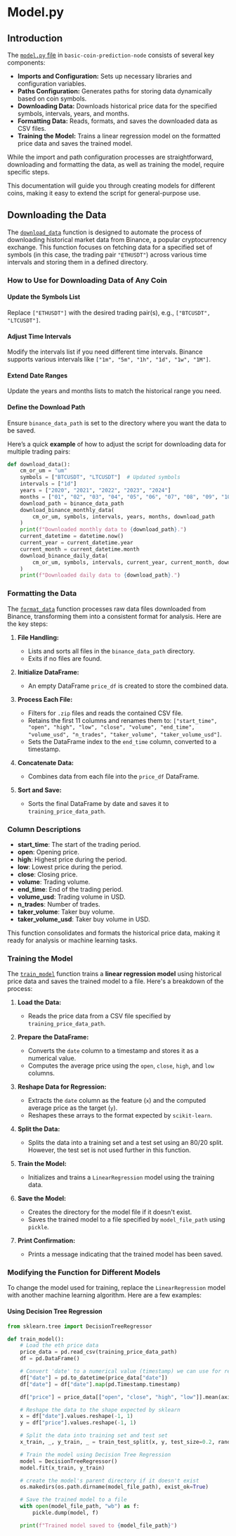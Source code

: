 # Model.py

## Introduction

The [`model.py` file](https://github.com/allora-network/basic-coin-prediction-node/blob/main/model.py) in `basic-coin-prediction-node` consists of several key components:

- **Imports and Configuration:** Sets up necessary libraries and configuration variables.
- **Paths Configuration:** Generates paths for storing data dynamically based on coin symbols.
- **Downloading Data:** Downloads historical price data for the specified symbols, intervals, years, and months.
- **Formatting Data:** Reads, formats, and saves the downloaded data as CSV files.
- **Training the Model:** Trains a linear regression model on the formatted price data and saves the trained model.

While the import and path configuration processes are straightforward, downloading and formatting the data, as well as training the model, require specific steps. 

This documentation will guide you through creating models for different coins, making it easy to extend the script for general-purpose use.

## Downloading the Data

The [`download_data`](https://github.com/allora-network/basic-coin-prediction-node/blob/5d70e9feee7d1e7725c7602427b6856e7ffbe479/model.py#L16) function is designed to automate the process of downloading historical market data from Binance, a popular cryptocurrency exchange. 
This function focuses on fetching data for a specified set of symbols (in this case, the trading pair `"ETHUSDT"`) across various time intervals and storing them in a defined directory. 

### How to Use for Downloading Data of Any Coin

#### Update the Symbols List

Replace `["ETHUSDT"]` with the desired trading pair(s), e.g., `["BTCUSDT", "LTCUSDT"]`.

#### Adjust Time Intervals

Modify the intervals list if you need different time intervals. Binance supports various intervals like `["1m", "5m", "1h", "1d", "1w", "1M"]`.

#### Extend Date Ranges

Update the years and months lists to match the historical range you need.

#### Define the Download Path 

Ensure `binance_data_path` is set to the directory where you want the data to be saved.

Here’s a quick **example** of how to adjust the script for downloading data for multiple trading pairs:

```python
def download_data():
    cm_or_um = "um"
    symbols = ["BTCUSDT", "LTCUSDT"]  # Updated symbols
    intervals = ["1d"]
    years = ["2020", "2021", "2022", "2023", "2024"]
    months = ["01", "02", "03", "04", "05", "06", "07", "08", "09", "10", "11", "12"]
    download_path = binance_data_path
    download_binance_monthly_data(
        cm_or_um, symbols, intervals, years, months, download_path
    )
    print(f"Downloaded monthly data to {download_path}.")
    current_datetime = datetime.now()
    current_year = current_datetime.year
    current_month = current_datetime.month
    download_binance_daily_data(
        cm_or_um, symbols, intervals, current_year, current_month, download_path
    )
    print(f"Downloaded daily data to {download_path}.")
```

### Formatting the Data

The [`format_data`](https://github.com/allora-network/basic-coin-prediction-node/blob/5d70e9feee7d1e7725c7602427b6856e7ffbe479/model.py#L36) function processes raw data files downloaded from Binance, transforming them into a consistent format for analysis. Here are the key steps:

1. **File Handling:**
   - Lists and sorts all files in the `binance_data_path` directory.
   - Exits if no files are found.

2. **Initialize DataFrame:**
   - An empty DataFrame `price_df` is created to store the combined data.

3. **Process Each File:**
   - Filters for `.zip` files and reads the contained CSV file.
   - Retains the first 11 columns and renames them to: `["start_time", "open", "high", "low", "close", "volume", "end_time", "volume_usd", "n_trades", "taker_volume", "taker_volume_usd"]`.
   - Sets the DataFrame index to the `end_time` column, converted to a timestamp.

4. **Concatenate Data:**
   - Combines data from each file into the `price_df` DataFrame.

5. **Sort and Save:**
   - Sorts the final DataFrame by date and saves it to `training_price_data_path`.

### Column Descriptions

- **start_time**: The start of the trading period.
- **open**: Opening price.
- **high**: Highest price during the period.
- **low**: Lowest price during the period.
- **close**: Closing price.
- **volume**: Trading volume.
- **end_time**: End of the trading period.
- **volume_usd**: Trading volume in USD.
- **n_trades**: Number of trades.
- **taker_volume**: Taker buy volume.
- **taker_volume_usd**: Taker buy volume in USD.

This function consolidates and formats the historical price data, making it ready for analysis or machine learning tasks.

### Training the Model

The [`train_model`](https://github.com/allora-network/basic-coin-prediction-node/blob/5d70e9feee7d1e7725c7602427b6856e7ffbe479/model.py#L75) function trains a **linear regression model** using historical price data and saves the trained model to a file. Here's a breakdown of the process:

1. **Load the Data:**
   - Reads the price data from a CSV file specified by `training_price_data_path`.

2. **Prepare the DataFrame:**
   - Converts the `date` column to a timestamp and stores it as a numerical value.
   - Computes the average price using the `open`, `close`, `high`, and `low` columns.

3. **Reshape Data for Regression:**
   - Extracts the `date` column as the feature (`x`) and the computed average price as the target (`y`).
   - Reshapes these arrays to the format expected by `scikit-learn`.

4. **Split the Data:**
   - Splits the data into a training set and a test set using an 80/20 split. However, the test set is not used further in this function.

5. **Train the Model:**
   - Initializes and trains a `LinearRegression` model using the training data.

6. **Save the Model:**
   - Creates the directory for the model file if it doesn't exist.
   - Saves the trained model to a file specified by `model_file_path` using `pickle`.

7. **Print Confirmation:**
   - Prints a message indicating that the trained model has been saved.

### Modifying the Function for Different Models

To change the model used for training, replace the `LinearRegression` model with another machine learning algorithm. Here are a few examples:

#### Using Decision Tree Regression

```python
from sklearn.tree import DecisionTreeRegressor

def train_model():
    # Load the eth price data
    price_data = pd.read_csv(training_price_data_path)
    df = pd.DataFrame()

    # Convert 'date' to a numerical value (timestamp) we can use for regression
    df["date"] = pd.to_datetime(price_data["date"])
    df["date"] = df["date"].map(pd.Timestamp.timestamp)

    df["price"] = price_data[["open", "close", "high", "low"]].mean(axis=1)

    # Reshape the data to the shape expected by sklearn
    x = df["date"].values.reshape(-1, 1)
    y = df["price"].values.reshape(-1, 1)

    # Split the data into training set and test set
    x_train, _, y_train, _ = train_test_split(x, y, test_size=0.2, random_state=0)

    # Train the model using Decision Tree Regression
    model = DecisionTreeRegressor()
    model.fit(x_train, y_train)

    # create the model's parent directory if it doesn't exist
    os.makedirs(os.path.dirname(model_file_path), exist_ok=True)

    # Save the trained model to a file
    with open(model_file_path, "wb") as f:
        pickle.dump(model, f)

    print(f"Trained model saved to {model_file_path}")
```